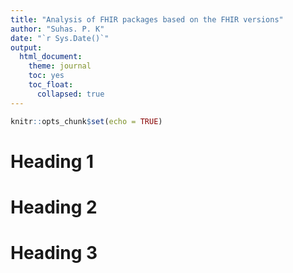 ```yaml
---
title: "Analysis of FHIR packages based on the FHIR versions"
author: "Suhas. P. K"
date: "`r Sys.Date()`"
output: 
  html_document:
    theme: journal
    toc: yes
    toc_float:
      collapsed: true
---
```



```r
knitr::opts_chunk$set(echo = TRUE)
```


# Heading 1
# Heading 2
# Heading 3